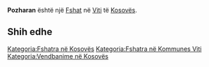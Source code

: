 {{Fshat në Kosovës
 | Emri                = Pozharan
| sqi_N_name = Pozharan
| sqi_N_FULL_NAME_RO = Pozharan
| sqi_N_FULL_NAME_ND_RO = Pozharan
| sqi_N_SORT_NAME_RG = POZHARAN
| sqi_N_FULL_NAME_RG = Pozharan
| sqi_N_FULL_NAME_ND_RG = Pozharan
| sqi_V_name = Pozheran
| sqi_V_FULL_NAME_RO = Pozheran
| sqi_V_FULL_NAME_ND_RO = Pozheran
| sqi_V_SORT_NAME_RG = POZHERAN
| sqi_V_FULL_NAME_RG = Pozheran
| sqi_V_FULL_NAME_ND_RG = Pozheran
| srp_N_name = Požaranje
| srp_N_FULL_NAME_RO = Požaranje
| srp_N_FULL_NAME_ND_RO = Pozaranje
| srp_N_SORT_NAME_RG = POZARANJE
| srp_N_FULL_NAME_RG = Požaranje
| srp_N_FULL_NAME_ND_RG = Pozaranje
| srp_NS_name = Пожарање
| srp_NS_FULL_NAME_RO = Пожарање
| srp_NS_FULL_NAME_ND_RO = Пожарање
| srp_NS_SORT_NAME_RG = ПОЖАРАЊЕ
| srp_NS_FULL_NAME_RG = Пожарање
| srp_NS_FULL_NAME_ND_RG = Пожарање
| srp_V_name = Požarane
| srp_V_FULL_NAME_RO = Požarane
| srp_V_FULL_NAME_ND_RO = Pozarane
| srp_V_SORT_NAME_RG = POZARANE
| srp_V_FULL_NAME_RG = Požarane
| srp_V_FULL_NAME_ND_RG = Pozarane

 | Emri (Rasa dhanore) = 
 | Figura              = 
 | Shteti              = Kosovo
 | Komuna              = Viti
 | Kodi postar         = 
 | Sipërfaqja          = 

 | Popullsia           = 

 | Regj. i popullsisë  = 
 | Dend. e popullsisë  = 
 | Faqja zyrtare       = 
 <!--- Koordinatat ----> 
 | Gjerësia            = 42.365833
 | Gjatësia            = 21.340278
 | Lartësia            = 
}}
'''Pozharan''' është një [[Fshat]] në [[Viti]] të [[Kosovës]].

<!-- == Gjeografia == -->
<!-- == Historia == -->
<!-- == Demografia == -->
== Shih edhe ==
{{Komuna Viti}}
{{Kosovo-Administrata-Cung}}

[[Kategoria:Fshatra në Kosovës]]
[[Kategoria:Fshatra në Kommunes Viti]]
[[Kategoria:Vendbanime në Kosovës]]